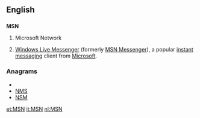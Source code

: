 ==English==
==={{initialism}}===
'''MSN'''

# {{computing}} Microsoft Network
# {{computing|informal}} [[w:Windows Live Messenger|Windows Live Messenger]] (formerly [[w:MSN Messenger|MSN Messenger]]), a popular [[instant messaging]] client from [[Microsoft]].

===Anagrams===
* {{alphagram|mns}}
* [[NMS#English|NMS]]
* [[NSM#English|NSM]]


[[et:MSN]]
[[it:MSN]]
[[nl:MSN]]